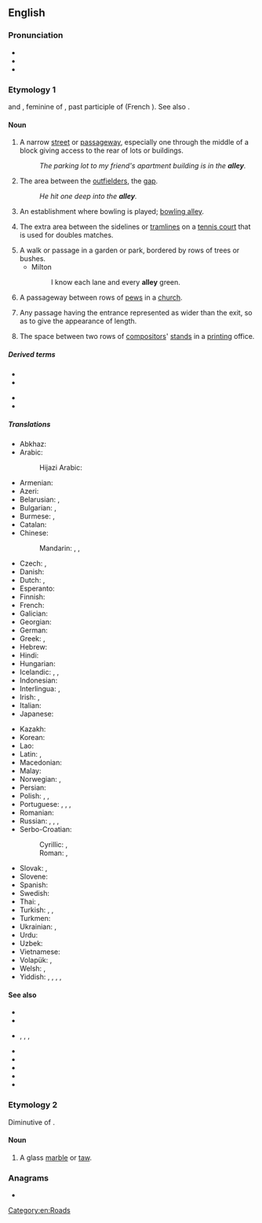 ==English==
{{wikipedia}}

===Pronunciation===
* {{IPA|/ˈæ.li/|lang=en}}
* {{audio|en-us-alley.ogg|Audio (US)|lang=en}}
* {{rhymes|æli|lang=en}}

===Etymology 1===
{{etyl|xno|en}} and {{etyl|fro|en}} {{m|fro|alee}}, feminine of {{m|fro|alé}}, past participle of {{m|fro|aler||to go}} (French {{m|fr|aller}}). See also {{m|en|allée}}.

====Noun====
{{en-noun}}

# A narrow [[street]] or [[passageway]], especially one through the middle of a block giving access to the rear of lots or buildings.
#: ''The parking lot to my friend's apartment building is in the '''alley'''.''
# {{lb|en|baseball}} The area between the [[outfielder]]s, the [[gap]].
#: ''He hit one deep into the '''alley'''.''
# {{lb|en|bowling}} An establishment where bowling is played; [[bowling alley]].
# {{lb|en|tennis}} The extra area between the sidelines or [[tramline]]s on a [[tennis court]] that is used for doubles matches.
# A walk or passage in a garden or park, bordered by rows of trees or bushes.
#* Milton
#*: I know each lane and every '''alley''' green.
# A passageway between rows of [[pew]]s in a [[church]].
# {{lb|en|perspective drawing}} Any passage having the entrance represented as wider than the exit, so as to give the appearance of length.
# The space between two rows of [[compositor]]s' [[stand]]s in a [[print]]ing office.

=====Derived terms=====
{{rel-top|Terms derived from ''alley''}}
* {{l|en|alleyway}}
* {{l|en|ball alley}}
{{rel-mid}}
* {{l|en|bowling alley}}
* {{l|en|up someone's alley}}
{{rel-bottom}}

=====Translations=====
{{trans-top|narrow street}}
* Abkhaz: {{t|ab|абжьаларҭа}}
* Arabic: {{t|ar|زُقَاق|m}}
*: Hijazi Arabic: {{t|acw|زُقَاق|m|tr=zugāg|sc=Arab}}
* Armenian: {{t+|hy|նրբանցք|sc=Armn}}
* Azeri: {{t+|az|döngə}}
* Belarusian: {{t|be|заву́лак|m|sc=Cyrl}}, {{t|be|але́я|f|sc=Cyrl}}
* Bulgarian: {{t|bg|але́я|f}}, {{t+|bg|паса́ж|m}}
* Burmese: {{t+|my|ဒူးလမ်း|sc=Mymr}}, {{t+|my|လမ်းကြား|sc=Mymr}}
* Catalan: {{t+|ca|carreró|m}}
* Chinese:
*: Mandarin: {{t+|cmn|弄|tr=nòng}}, {{t+|cmn|里弄|tr=lǐnòng}}, {{t+|cmn|胡同|tr=hútòng}}
* Czech: {{t+|cs|alej|m}}, {{t+|cs|ulička|f}}
* Danish: {{t|da|gyde|c}}
* Dutch: {{t+|nl|doorgang|m}}, {{t+|nl|steeg|f}}
* Esperanto: {{t|eo|strateto}}
* Finnish: {{t+|fi|kuja}}
* French: {{t+|fr|ruelle|f}}
* Galician: {{t|gl|rúa|f}}
* Georgian: {{t|ka|შესახვევი}}
* German: {{t+|de|Gasse|f}}
* Greek: {{t+|el|δρομάκι|n|sc=Grek}}, {{t+|el|δρομίσκος|m|sc=Grek}}
* Hebrew: {{t|he|סִמְטָה|tr=simtá|sc=Hebr}}
* Hindi: {{t+|hi|गली|f}}
* Hungarian: {{t+|hu|sikátor}}
* Icelandic: {{t+|is|sund|n}}, {{t+|is|húsasund|n}}, {{t|is|öngstræti|n}}
* Indonesian: {{t+|id|gang}}
* Interlingua: {{t|ia|vico}}, {{t|ia|allée}}
* Irish: {{t|ga|caolsráid|f}}, {{t|ga|scabhat|m}}
* Italian: {{t+|it|vicolo|m}}
* Japanese: {{t|ja|裏通り|tr=うらどお, uradōri}}
{{trans-mid}}
* Kazakh: {{t|kk|тұйық|sc=Cyrl}}
* Korean: {{t+|ko|골목|tr=golmok}}
* Lao: {{t|lo|ທາງຮ່ອມ|sc=Laoo}}
* Latin: {{t|la|angiportus|m}}, {{t|la|vīculus|m}} {{qualifier|Mediaeval}}
* Macedonian: {{t|mk|алеја|f|sc=Cyrl}}
* Malay: {{t|ms|lorong}}
* Norwegian: {{t+|no|allé|m}}, {{t|no|strede|n}}
* Persian: {{t+|fa|کوچه|tr=kuče}}
* Polish: {{t+|pl|uliczka|f}}, {{t+|pl|aleja|f}}, {{t+|pl|alejka|f}}
* Portuguese: {{t+|pt|beco|m}}, {{t+|pt|ruela}}, {{t+|pt|travessa|f}}, {{t+|pt|viela|f}}
* Romanian: {{t+|ro|alee|f}}
* Russian: {{t+|ru|переу́лок|m}}, {{t+|ru|алле́я|f}}, {{t+|ru|але́йка|f}}, {{t+|ru|у́лочка|f}}
* Serbo-Croatian:
*: Cyrillic: {{t|sh|сокак|m}}, {{t|sh|уличица|f}}
*: Roman: {{t+|sh|sokak|m}}, {{t+|sh|uličica|f}}
* Slovak: {{t+|sk|alej|m}}, {{t|sk|ulička|f}}
* Slovene: {{t|sl|aleja|f}}
* Spanish: {{t+|es|callejón|m}}
* Swedish: {{t+|sv|gränd|c}}
* Thai: {{t+|th|ซอย|tr=soi|sc=Thai}} {{qualifier|soi}}, {{t+|th|ตรอก|tr=dtròk|sc=Thai}}
* Turkish: {{t+|tr|geçit}}, {{t|tr|dar sokak}}, {{t+|tr|pasaj}}
* Turkmen: {{t+|tk|alleýa}}
* Ukrainian: {{t+|uk|прову́лок|m|sc=Cyrl}}, {{t+|uk|але́я|f|sc=Cyrl}}
* Urdu: {{t|ur|گلی|f|tr=galī}}
* Uzbek: {{t|uz|alleya}}
* Vietnamese: {{t+|vi|hẻm}}
* Volapük: {{t+|vo|lael}}, {{t+|vo|lusüt}}
* Welsh: {{t|cy|ale|f}}, {{t|cy|aleon|f-p}}
* Yiddish: {{t|yi|אַלעע|f|sc=Hebr}}, {{t|yi|געסל|n|sc=Hebr}}, {{t|yi|הינטערגעסל|n|sc=Hebr}}, {{t|yi|געסקע|f|sc=Hebr}}, {{t|yi|ליק|m|sc=Hebr}}
{{trans-bottom}}

====See also====
* {{l|en|alleyway}}
* {{l|en|bunnyrun}}
* {{l|en|gennel}}, {{l|en|ginnel}}, {{l|en|gunnel}}, {{l|en|jennel}}
* {{l|en|jitty}}
* {{l|en|lane}}
* {{l|en|passage}}
* {{l|en|snicket}}
* {{l|en|wynd}}

===Etymology 2===
Diminutive of {{m|en|alabaster}}.

====Noun====
{{en-noun}}

# A glass [[marble]] or [[taw]].

===Anagrams===
* {{l|en|yella}}

[[Category:en:Roads]]